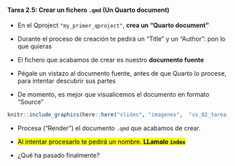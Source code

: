 ::: {.callout-important icon="false"}
#### Tarea 2.5: Crear un fichero `.qmd` (Un Quarto document)

- En el Qproject  `"my_primer_qproject"`, **crea un  "Quarto document"**

- Durante el proceso de creación te pedirá un "Title" y un "Author": pon lo que quieras

::: {.fragment}
- El fichero que acabamos de crear es nuestro **documento fuente**

- Pégale un vistazo al documento fuente, antes de que Quarto lo procese, para intentar descubrir sus partes

- De momento, es mejor que visualicemos el documento en formato "Source"

```r
knitr::include_graphics(here::here("slides", "imagenes",  "ss_02_tarea_2_5_source.png") )
```
:::

::: {.fragment}

- Procesa ("Render") el documento `.qmd` que acabamos de crear. 

- <mark>Al intentar procesarlo te pedirá un nombre. **LLamalo `index`**</mark>

- ¿Qué ha pasado finalmente?
:::

:::